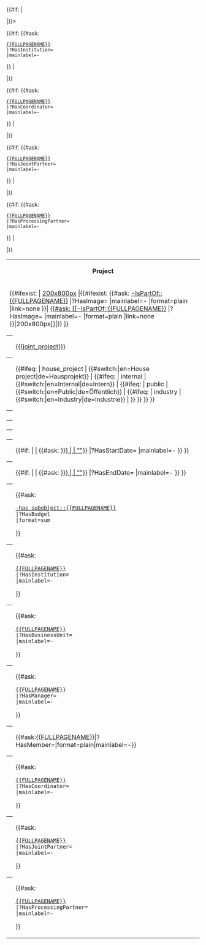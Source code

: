 <table class="info_box">
<tr>
<th class="heading" colspan="2">Project</th>
</tr>
<tr>
<td class="picture" colspan="2">{{#ifexist: {{{project_image|}}} | [[{{{project_image}}}|200x800px]] |{{#ifexist: {{#ask: [[-IsPartOf::{{FULLPAGENAME}}]] 
|?HasImage=
|mainlabel=-
|format=plain
|link=none
}}| [[{{#ask: [[-IsPartOf::{{FULLPAGENAME}}]] 
|?HasImage=
|mainlabel=-
|format=plain
|link=none
}}|200x800px]]|}} 
}}
</td>
</tr>
{{#if: {{{joint_project|}}} | <tr><th>{{{_label_joint_project|Parent joint project}}}</th><td>[[{{{joint_project}}}]]</td></tr>|}}>
<tr>
<th>{{{_label_project_typ|Type}}}</th>
<td>{{#ifeq: {{{project_type|}}} | house_project | {{#switch:{{USERLANGUAGECODE}}|en=House project|de=Hausprojekt}} | {{#ifeq: {{{project_type|}}} | internal | {{#switch:{{USERLANGUAGECODE}}|en=Internal|de=Intern}} | {{#ifeq: {{{project_type|}}} | public | {{#switch:{{USERLANGUAGECODE}}|en=Public|de=Öffentlich}} | {{#ifeq: {{{project_type|}}} | industry | {{#switch:{{USERLANGUAGECODE}}|en=Industry|de=Industrie}} |  }} }} }} }}</td>
</tr>
<tr><th>{{{_label_grantor|Grantor}}}</th><td>{{{grantor|}}}</td></tr>
<tr><th>{{{_label_funding_call|Funding call}}}</th><td>{{{funding_call|}}}</td></tr>
<tr><th>{{{_label_grant_id|Grant ID}}}</th><td>{{{grant_id|}}}</td></tr>
<tr>
<th>{{{_label_start_date|Start}}}</th>
<td>{{#if: {{{start_date|}}} | {{{start_date|}}} | {{#ask: [[{{#if: {{{joint_project|}}} | {{{joint_project|}}} | ""}}]]
|?HasStartDate=
|mainlabel=-
}}
}}
</td>
</tr>
<tr>
<th>{{{_label_end_date|End}}}</th>
<td>{{#if: {{{end_date|}}} | {{{end_date|}}} | {{#ask: [[{{#if: {{{joint_project|}}} | {{{joint_project|}}} | ""}}]]
|?HasEndDate=
|mainlabel=-
}}
}}
</td>
</tr>
<tr>
<th>{{{_label_total_budget|Budget}}}</th>
<td>{{#ask:
 [[-has subobject::{{FULLPAGENAME}}]]
 |?HasBudget
 |format=sum
}}</td>
</tr>
{{#if: {{#ask:
 [[{{FULLPAGENAME}}]]
 |?HasInstitution=
 |mainlabel=-
}} | <tr><th>{{{_label_institution|Institution}}}</th><td>{{#ask:
 [[{{FULLPAGENAME}}]]
 |?HasInstitution=
 |mainlabel=-
}}</td></tr>|}}
<tr>
<th>{{{_label_ou|OU}}}</th>
<td>{{#ask:
 [[{{FULLPAGENAME}}]]
 |?HasBusinessUnit=
 |mainlabel=-
}}</td>
</tr>
<tr>
<th>{{{_label_project_manager|Project manager}}}</th>
<td>{{#ask:
 [[{{FULLPAGENAME}}]]
 |?HasManager=
 |mainlabel=-
}}</td>
</tr>
<tr>
<th>{{{_label_member|Member}}}</th>
<td>{{#ask:[[{{FULLPAGENAME}}]]|?HasMember=|format=plain|mainlabel=-}}</td>
</tr>
{{#if: {{#ask:
 [[{{FULLPAGENAME}}]]
 |?HasCoordinator=
 |mainlabel=-
}} | <tr><th>{{{_label_coordinator|Coordinator}}}</th><td>{{#ask:
 [[{{FULLPAGENAME}}]]
 |?HasCoordinator=
 |mainlabel=-
}}</td></tr>|}}

{{#if: {{#ask:
 [[{{FULLPAGENAME}}]]
 |?HasJointPartner=
 |mainlabel=-
}} | <tr><th>{{{_label_joint_partner|Joint partner}}}</th><td>{{#ask:
 [[{{FULLPAGENAME}}]]
 |?HasJointPartner=
 |mainlabel=-
}}</td></tr>|}}

{{#if: {{#ask:
 [[{{FULLPAGENAME}}]]
 |?HasProcessingPartner=
 |mainlabel=-
}} | <tr><th>{{{_label_processing_partner|Prcessing partner}}}</th><td>{{#ask:
 [[{{FULLPAGENAME}}]]
 |?HasProcessingPartner=
 |mainlabel=-
}}</td></tr>|}}

</table>

== {{{_label_abstract|Abstract}}} == 
{{{abstract|}}}